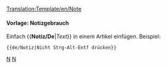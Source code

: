 <noinclude>[[Translation:Template/en/Note]]</noinclude><noinclude>

====Vorlage: Notizgebrauch====
Einfach <nowiki>{{</nowiki>'''Notiz/De'''|''Text''<nowiki>}}</nowiki> in einem Artikel einfügen.
Beispiel:
<pre>{{de/Notiz|Nicht Strg-Alt-Entf drücken}}</pre>

{{de/Notiz|Nicht Strg-Alt-Entf drücken}}

[[Category:en/Templates|N]][[Category:en/Message boxes|N]]</noinclude>
